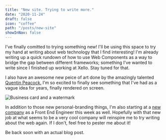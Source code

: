 ```yaml
---
title: "New site. Trying to write more."
date: "2020-11-24"
draft: false
icon: "coffee"
path: "/posts/new-site"
showInNav: false
---
```


I've <Emphasis>finally</Emphasis> comitted to trying something new! I'll be using this space to try my hand at writing about web technology that I find interesting! I'm already writing up a quick rundown of how to use Web Components as a way to bridge the gap between different frameworks; something I've wanted to write since I finished up working at Xello. Stay tuned for that.

I also have an awesome new peice of art done by the amazingly talented [Quentin Peacock.](https://www.digitalheraldry.com/portfolio/) I'm so excited to finally see something that I've had as a vague idea for years, finally rendered on screen.

![Business card and a watermark](../../assets/images/posts/carte-daffaire.png)

In addition to those new personal-branding things, I'm also starting at a [new company](https://www.landr.com/) as a Front End Engineer this week as well. Hopefully with that new job at what seems to be a very cool company will reinspire me to try writing about the web again. If I don't, feel free to pester me about it!

Be back soon with an actual blog post.